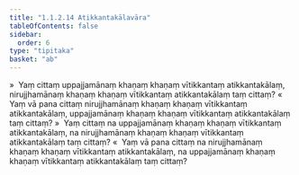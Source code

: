 ```yaml
---
title: "1.1.2.14 Atikkantakālavāra"
tableOfContents: false
sidebar:
  order: 6
type: "tipitaka"
basket: "ab"
---
```



<DynamicBreadcrumb />

<Division number="40">

<Paragraph number="166">
»  Yaṃ cittaṃ uppajjamānaṃ khaṇaṃ khaṇaṃ vītikkantaṃ atikkantakālaṃ, nirujjhamānaṃ khaṇaṃ khaṇaṃ vītikkantaṃ atikkantakālaṃ taṃ cittaṃ?
</Paragraph>

<Paragraph number="167">
«  Yaṃ vā pana cittaṃ nirujjhamānaṃ khaṇaṃ khaṇaṃ vītikkantaṃ atikkantakālaṃ, uppajjamānaṃ khaṇaṃ khaṇaṃ vītikkantaṃ atikkantakālaṃ taṃ cittaṃ?
</Paragraph>

<Paragraph number="168">
»  Yaṃ cittaṃ na uppajjamānaṃ khaṇaṃ khaṇaṃ vītikkantaṃ atikkantakālaṃ, na nirujjhamānaṃ khaṇaṃ khaṇaṃ vītikkantaṃ atikkantakālaṃ taṃ cittaṃ?
</Paragraph>

<Paragraph number="169">
«  Yaṃ vā pana cittaṃ na nirujjhamānaṃ khaṇaṃ khaṇaṃ vītikkantaṃ atikkantakālaṃ, na uppajjamānaṃ khaṇaṃ khaṇaṃ vītikkantaṃ atikkantakālaṃ taṃ cittaṃ?
</Paragraph>
</Division>